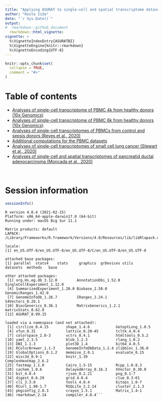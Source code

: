 ```yaml
---
title: "Applying ASURAT to single-cell and spatial transcriptome datasets"
author: "Keita Iida"
date: "`r Sys.Date()`"
output:
#  rmarkdown::github_document
  rmarkdown::html_vignette:
vignette: >
  %\VignetteIndexEntry{ASURATBI}
  %\VignetteEngine{knitr::rmarkdown}
  %\VignetteEncoding{UTF-8}
---
```


```r
knitr::opts_chunk$set(
  collapse = TRUE,
  comment = "#>"
)
```



# Table of contents
* [Analyses of single-cell transcriptome of PBMC 4k from healthy donors (10x Genomics)](https://keita-iida.github.io/ASURATBI/02-pbmc4k.html)
* [Analyses of single-cell transcriptome of PBMC 6k from healthy donors (10x Genomics)](https://keita-iida.github.io/ASURATBI/03-pbmc6k.html)
* [Analyses of single-cell transcriptomes of PBMCs from control and sepsis donors (Reyes et al., 2020)](https://keita-iida.github.io/ASURATBI/04-pbmc130k.html)
* [Additional computations for the PBMC datasets](https://keita-iida.github.io/ASURATBI/06-pbmcs.html)
* [Analyses of single-cell transcriptomes of small cell lung cancer (Stewart et al., 2020)](https://keita-iida.github.io/ASURATBI/01-sclc.html)
* [Analyses of single-cell and spatial transcriptomes of pancreatid ductal adenocarcinoma (Moncada et al., 2020)](https://keita-iida.github.io/ASURATBI/05-pdac.html)



<br>

# Session information

```r
sessionInfo()
```

```
R version 4.0.4 (2021-02-15)
Platform: x86_64-apple-darwin17.0 (64-bit)
Running under: macOS Big Sur 11.1

Matrix products: default
LAPACK: /Library/Frameworks/R.framework/Versions/4.0/Resources/lib/libRlapack.dylib

locale:
[1] en_US.UTF-8/en_US.UTF-8/en_US.UTF-8/C/en_US.UTF-8/en_US.UTF-8

attached base packages:
[1] parallel  stats4    stats     graphics  grDevices utils     datasets  methods   base     

other attached packages:
 [1] org.Hs.eg.db_3.12.0         AnnotationDbi_1.52.0        SingleCellExperiment_1.12.0
 [4] SummarizedExperiment_1.20.0 Biobase_2.50.0              GenomicRanges_1.42.0       
 [7] GenomeInfoDb_1.26.7         IRanges_2.24.1              S4Vectors_0.28.1           
[10] BiocGenerics_0.36.1         MatrixGenerics_1.2.1        matrixStats_0.62.0         
[13] ASURAT_0.99.15             

loaded via a namespace (and not attached):
 [1] circlize_0.4.15        shape_1.4.6            GetoptLong_1.0.5      
 [4] xfun_0.31              lattice_0.20-45        tcltk_4.0.4           
 [7] colorspace_2.0-3       vctrs_0.4.1            htmltools_0.5.2       
[10] yaml_2.3.5             blob_1.2.3             rlang_1.0.2           
[13] DBI_1.1.3              plot3D_1.4             bit64_4.0.5           
[16] RColorBrewer_1.1-3     GenomeInfoDbData_1.2.4 zlibbioc_1.36.0       
[19] GlobalOptions_0.1.2    memoise_2.0.1          evaluate_0.15         
[22] misc3d_0.9-1           knitr_1.39             ComplexHeatmap_2.6.2  
[25] fastmap_1.1.0          Cairo_1.5-15           Rcpp_1.0.8.3          
[28] cachem_1.0.6           DelayedArray_0.16.3    XVector_0.30.0        
[31] bit_4.0.4              rjson_0.2.21           png_0.1-7             
[34] digest_0.6.29          grid_4.0.4             clue_0.3-61           
[37] cli_3.3.0              tools_4.0.4            bitops_1.0-7          
[40] RCurl_1.98-1.7         RSQLite_2.2.14         cluster_2.1.3         
[43] pkgconfig_2.0.3        crayon_1.5.1           Matrix_1.4-1          
[46] rmarkdown_2.14         compiler_4.0.4```
```

